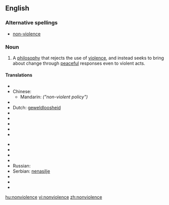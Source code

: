 ==English==

===Alternative spellings===
* [[non-violence]]

===Noun===
{{wikipedia}}
{{en-noun|-}}

# A [[philosophy]] that rejects the use of [[violence]], and instead seeks to bring about change through [[peaceful]] responses even to violent acts.

====Translations====
{{trans-top|philosophy that rejects violence}}
* {{trreq|Arabic}}
* Chinese:
** Mandarin: {{t|zh|非暴力政策|tr=fēi bàolì zhèngcè|sc=Hani}} ''("non-violent policy")''
* {{trreq|Czech}}
* Dutch: [[geweldloosheid]] {{f}}
* {{trreq|Finnish}}
* {{trreq|French}}
* {{trreq|German}}
* {{trreq|Hungarian}}
* {{trreq|Italian}}
{{trans-mid}}
* {{trreq|Japanese}}
* {{trreq|Korean}}
* {{trreq|Lithuanian}}
* {{trreq|Portuguese}}
* Russian: {{t|ru|отказ от применения насильственных методов|m|tr=otkáz ot primenénija nasíl’stvennyx metódov|sc=Cyrl}}
* Serbian: [[nenasilje]] {{n}}
* {{trreq|Spanish}}
* {{trreq|Swedish}}
* {{trreq|Vietnamese}}
{{trans-bottom}}

[[hu:nonviolence]]
[[vi:nonviolence]]
[[zh:nonviolence]]